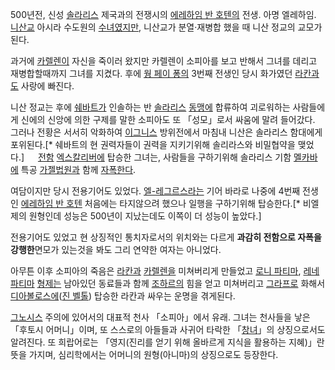 500년전, 신성 [[솔라리스]] 제국과의 전쟁시의 [[에레하임 반 호텐]]의 전생. 아명 엘레하임. [[니산]]교 아시라 수도원의 [[수녀]]였지만, 니산교가 분열·재병합 했을 때 니산 정교의 교모가 된다. 

과거에 [[카렐렌]]이 자신을 죽이러 왔지만 카렐렌이 소피아를 보고 반해서 그녀를 데리고 재병합할때까지 그녀를 지켰다. 후에 [[웡 페이 퐁]]의 3번째 전생인 당시 화가였던 [[라칸]]과도 사랑에 빠진다. 

니산 정교는 후에 [[쉐바트]]가 인솔하는 반 [[솔라리스]] [[동맹]]에 합류하여 괴로워하는 사람들에게 신에의 신앙에 의한 구제를 말한 소피아도 또 「성모」로서 싸움에 말려 들어갔다. 그러나 전황은 서서히 악화하여 [[이그니스]] 방위전에서 마침내 니산은 솔라리스 함대에게 포위된다.[* 쉐바트의 현 권력자들이 권력을 지키기위해 솔리라스와 비밀협약을 맺었다.] 
　
[[전함]] [[엑스칼리버]]에 탑승한 그녀는, 사람들을 구하기위해 솔라리스 기함 [[멜카바]]에 특공 [[가젤법원]]과 함께 [[자폭]]한다.

여담이지만 당시 전용기어도 있었다. [[엘-레그르스]]라는 기어 바라로 나중에 4번째 전생인 [[에레하임 반 호텐]] 처음에는 타지않으려 했으나 일행을 구하기위해 탑승한다.[* 비엘제의 원형인데 성능은 500년이 지났는데도 이쪽이 더 성능이 높았다.]

전용기어도 있었고 현 상징적인 통치자로서의 위치와는 다르게 '''과감히 전함으로 자폭을 강행한'''면모가 있는것을 봐도 그리 연약한 여자는 아니었다.

아무튼 이후 소피아의 죽음은 [[라칸]]과 [[카렐렌]]을 미쳐버리게 만들었고 [[로니 파티마]], [[레네 파티마]] [[형제]]는 남아있던 동료들과 함께 [[조하르]]의 힘을 얻고 미쳐버리고 [[그라프]]로 화해서 [[디아볼로스]]에([[진 벨톨]]) 탑승한 라칸과 싸우는 운명을 겪게된다.

[[그노시스]] 주의에 있어서의 대표적 천사 「소피아」에서 유래. 그녀는 천사들을 낳은 「후토시 어머니」이며, 또 스스로의 아들들과 사귀어 타락한 「[[창녀]]」의 상징으로서도 알려진다. 또 희랍어로는 「영지(진리를 얻기 위해 올바르게 지식을 활용하는 지혜)」란 뜻을 가지며, 심리학에서는 어머니의 원형(아니마)의 상징으로도 등장한다. 
 
